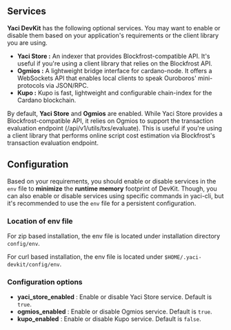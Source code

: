 ## Services

**Yaci DevKit** has the following optional services. You may want to enable or disable them based on your application's requirements or the client library you are using.

- **Yaci Store :** An indexer that provides Blockfrost-compatible API. It's useful if you're using a client library that relies on the Blockfrost API.
- **Ogmios :** A lightweight bridge interface for cardano-node. It offers a WebSockets API that enables local clients to speak
Ouroboros' mini-protocols via JSON/RPC.
- **Kupo :** Kupo is fast, lightweight and configurable chain-index for the Cardano blockchain.

By default, **Yaci Store** and **Ogmios** are enabled. While Yaci Store provides a Blockfrost-compatible API, it relies on Ogmios
to support the transaction evaluation endpoint (/api/v1/utils/txs/evaluate). This is useful if you're using a client library
that performs online script cost estimation via Blockfrost's transaction evaluation endpoint.

## Configuration

Based on your requirements, you should enable or disable services in the `env` file to **minimize** the **runtime memory** footprint of DevKit.
Though, you can also enable or disable services using specific commands in yaci-cli, but it's recommended to use the `env` file for a persistent configuration.

### Location of env file
For zip based installation, the env file is located under installation directory ``config/env``.

For curl based installation, the env file is located under ``$HOME/.yaci-devkit/config/env``.

### Configuration options

- **yaci_store_enabled** : Enable or disable Yaci Store service. Default is `true`.
- **ogmios_enabled** : Enable or disable Ogmios service. Default is `true`.
- **kupo_enabled** : Enable or disable Kupo service. Default is `false`.
